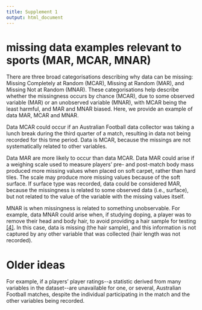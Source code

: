```yaml
---
title: Supplement 1
output: html_document
---
```


# missing data examples relevant to sports (MAR, MCAR, MNAR)

There are three broad categorisations describing why data can be 
missing: Missing Completely at Random (MCAR), Missing at Random (MAR), 
and Missing Not at Random (MNAR). These categorisations help describe 
whether the missingness occurs by chance (MCAR), due to some observed 
variable (MAR) or an unobserved variable (MNAR), with MCAR being 
the least harmful, and MAR and MNAR biased. Here, we provide an example 
of data MAR, MCAR and MNAR.

Data MCAR could occur if an Australian Football data collector was taking 
a lunch break during the third quarter of a match, resulting in data not being 
recorded for this time period. Data is MCAR, because the missings are 
not systematically related to other variables.

Data MAR are more likely to occur than data MCAR. Data MAR could arise if
a weighing scale used to measure players' pre- and post-match body mass 
produced more missing values when placed on soft carpet, rather than hard tiles. 
The scale may produce more missing values because of the soft surface. If 
surface type was recorded, data could be considered MAR, because the 
missingness is related to some observed data (i.e., surface), but not related 
to the value of the variable with the missing values itself.

MNAR is when missingness is
related to something unobservable. For example, data MNAR could arise
when, if studying doping, a player was to remove their head and body
hair, to avoid providing a hair sample for testing
[\[4\]](https://www.zotero.org/google-docs/?4Ildjf). In this case, data
is missing (the hair sample), and this information is not captured by
any other variable that was collected (hair length was not recorded).

# Older ideas

For example, if a players' player ratings\--a statistic derived from
many variables in the dataset\--are unavailable for one, or several,
Australian Football matches, despite the individual participating in the
match and the other variables being recorded.